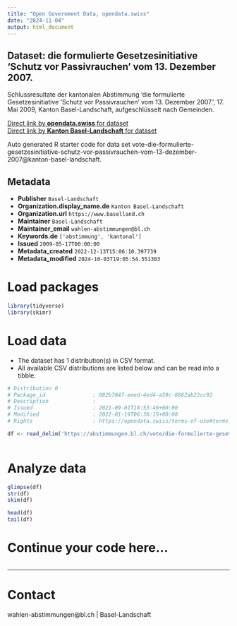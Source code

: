 ```yaml
---
title: "Open Government Data, opendata.swiss"
date: "2024-11-04"
output: html_document
---
```


## Dataset: die formulierte Gesetzesinitiative 'Schutz vor Passivrauchen' vom 13. Dezember 2007.

Schlussresultate der kantonalen Abstimmung 'die formulierte Gesetzesinitiative 'Schutz vor Passivrauchen' vom 13. Dezember 2007.', 17. Mai 2009, Kanton Basel-Landschaft, aufgeschlüsselt nach Gemeinden.

[Direct link by **opendata.swiss** for dataset](https://opendata.swiss/de/dataset/die-formulierte-gesetzesinitiative-schutz-vor-passivrauchen-vom-13-dezember-2007)<br>
[Direct link by **Kanton Basel-Landschaft** for dataset](https://abstimmungen.bl.ch/vote/die-formulierte-gesetzesinitiative-schutz-vor-passivrauchen-vom-13-dezember-2007/data)

Auto generated R starter code for data set vote-die-formulierte-gesetzesinitiative-schutz-vor-passivrauchen-vom-13-dezember-2007@kanton-basel-landschaft.

## Metadata

- **Publisher** `Basel-Landschaft`
- **Organization.display_name.de** `Kanton Basel-Landschaft`
- **Organization.url** `https://www.baselland.ch`
- **Maintainer** `Basel-Landschaft`
- **Maintainer_email** `wahlen-abstimmungen@bl.ch`
- **Keywords.de** `['abstimmung', 'kantonal']`
- **Issued** `2009-05-17T00:00:00`
- **Metadata_created** `2022-12-13T15:06:10.397739`
- **Metadata_modified** `2024-10-03T19:05:54.551303`


# Load packages

```r

library(tidyverse)
library(skimr)

```

# Load data

-   The dataset has 1 distribution(s) in CSV format.
-   All available CSV distributions are listed below and can be read into a tibble.

```r

# Distribution 0
# Package_id               : 082b7847-eeed-4ed4-a59c-8862ab22cc92
# Description              : 
# Issued                   : 2021-09-01T18:53:46+00:00
# Modified                 : 2022-01-19T06:36:15+00:00
# Rights                   : https://opendata.swiss/terms-of-use#terms_by

df <- read_delim('https://abstimmungen.bl.ch/vote/die-formulierte-gesetzesinitiative-schutz-vor-passivrauchen-vom-13-dezember-2007/data-csv')



```

# Analyze data

```r

glimpse(df)
str(df)
skim(df)

head(df)
tail(df)

```

# Continue your code here...

```r

```

------------------------------------------------------------------------

# Contact

wahlen-abstimmungen@bl.ch | Basel-Landschaft
